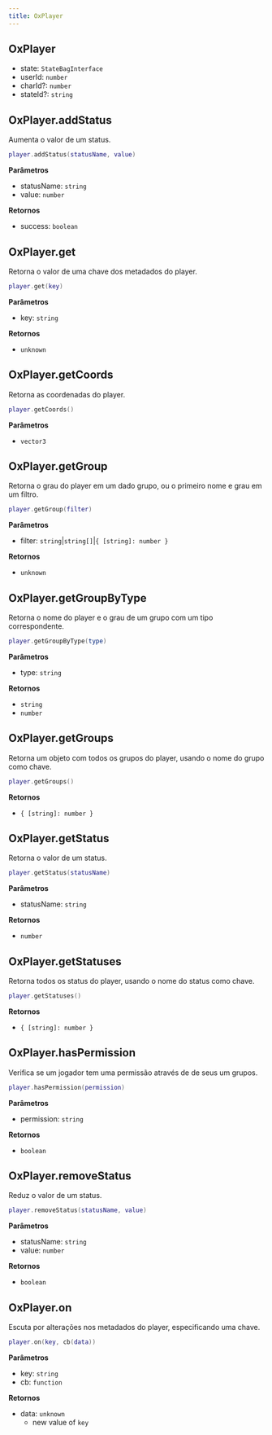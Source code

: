 ```yaml
---
title: OxPlayer
---
```


## OxPlayer

- state: `StateBagInterface`
- userId: `number`
- charId?: `number`
- stateId?: `string`

## OxPlayer.addStatus

Aumenta o valor de um status.

```lua
player.addStatus(statusName, value)
```

**Parâmetros**
- statusName: `string`
- value: `number`

**Retornos**
- success: `boolean`

## OxPlayer.get

Retorna o valor de uma chave dos metadados do player.

```lua
player.get(key)
```

**Parâmetros**
- key: `string`

**Retornos**
- `unknown`

## OxPlayer.getCoords

Retorna as coordenadas do player.

```lua
player.getCoords()
```

**Parâmetros**
- `vector3`

## OxPlayer.getGroup

Retorna o grau do player em um dado grupo, ou o primeiro nome e grau em um filtro.

```lua
player.getGroup(filter)
```

**Parâmetros**
- filter: `string`|`string[]`|`{ [string]: number }`

**Retornos**
- `unknown`

## OxPlayer.getGroupByType

Retorna o nome do player e o grau de um grupo com um tipo correspondente.

```lua
player.getGroupByType(type)
```

**Parâmetros**
- type: `string`

**Retornos**
- `string`
- `number`

## OxPlayer.getGroups

Retorna um objeto com todos os grupos do player, usando o nome do grupo como chave.

```lua
player.getGroups()
```

**Retornos**
- `{ [string]: number }`

## OxPlayer.getStatus

Retorna o valor de um status.

```lua
player.getStatus(statusName)
```

**Parâmetros**
- statusName: `string`

**Retornos**
- `number`

## OxPlayer.getStatuses

Retorna todos os status do player, usando o nome do status como chave.

```lua
player.getStatuses()
```

**Retornos**
- `{ [string]: number }`

## OxPlayer.hasPermission

Verifica se um jogador tem uma permissão através de de seus um grupos.

```lua
player.hasPermission(permission)
```

**Parâmetros**
- permission: `string`

**Retornos**
- `boolean`

## OxPlayer.removeStatus

Reduz o valor de um status.

```lua
player.removeStatus(statusName, value)
```

**Parâmetros**
- statusName: `string`
- value: `number`

**Retornos**
- `boolean`

## OxPlayer.on

Escuta por alterações nos metadados do  player, especificando uma chave.

```lua
player.on(key, cb(data))
```

**Parâmetros**
- key: `string`
- cb: `function`

**Retornos**
- data: `unknown`
  - new value of `key`